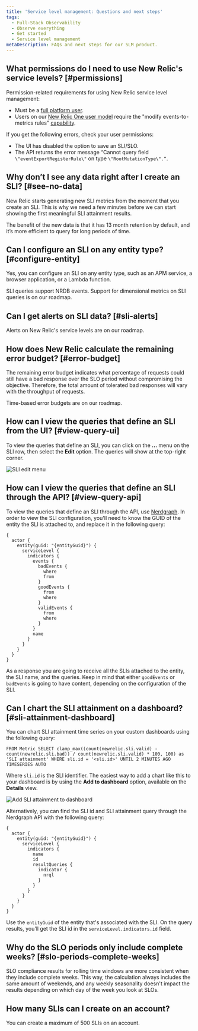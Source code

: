 ```yaml
---
title: 'Service level management: Questions and next steps'
tags:
  - Full-Stack Observability
  - Observe everything
  - Get started
  - Service level management
metaDescription: FAQs and next steps for our SLM product.
---
```


## What permissions do I need to use New Relic's service levels? [#permissions]

Permission-related requirements for using New Relic service level management: 

* Must be a [full platform user](/docs/accounts/accounts-billing/new-relic-one-user-management/user-type).
* Users on our [New Relic One user model](/docs/accounts/original-accounts-billing/original-users-roles/overview-user-models) require the "modify events-to-metrics rules" [capability](/docs/accounts/accounts-billing/new-relic-one-user-management/user-management-concepts#capabilities). 

If you get the following errors, check your user permissions:
* The UI has disabled the option to save an SLI/SLO.
* The API returns the error message “Cannot query field `\"eventExportRegisterRule\"` on type `\"RootMutationType\".”`.

## Why don’t I see any data right after I create an SLI? [#see-no-data]

New Relic starts generating new SLI metrics from the moment that you create an SLI. This is why we need a few minutes before we can start showing the first meaningful SLI attainment results.

The benefit of the new data is that it has 13 month retention by default, and it’s more efficient to query for long periods of time.

## Can I configure an SLI on any entity type? [#configure-entity]

Yes, you can configure an SLI on any entity type, such as an APM service, a browser application, or a Lambda function.

SLI queries support NRDB events. Support for dimensional metrics on SLI queries is on our roadmap.

## Can I get alerts on SLI data? [#sli-alerts]

Alerts on New Relic's service levels are on our roadmap.

## How does New Relic calculate the remaining error budget? [#error-budget]

The remaining error budget indicates what percentage of requests could still have a bad response over the SLO period without compromising the objective. Therefore, the total amount of tolerated bad responses will vary with the throughput of requests.

Time-based error budgets are on our roadmap.

## How can I view the queries that define an SLI from the UI? [#view-query-ui]

To view the queries that define an SLI, you can click on the **...** menu on the SLI row, then select the **Edit** option. The queries will show at the top-right corner.

![SLI edit menu](./images/slm_edit_menu_2.png "SLI edit menu.png")

## How can I view the queries that define an SLI through the API? [#view-query-api]

To view the queries that define an SLI through the API, use [Nerdgraph](/docs/apis/nerdgraph/examples/nerdgraph-slm/#retrieve-config). In order to view the SLI configuration, you'll need to know the GUID of the entity the SLI is attached to, and replace it in the following query:

```
{
  actor {
    entity(guid: "{entityGuid}") {
      serviceLevel {
        indicators {
          events {
            badEvents {
              where
              from
            }
            goodEvents {
              from
              where
            }
            validEvents {
              from
              where
            }
          }
          name
        }
      }
    }
  }
}
```

As a response you are going to receive all the SLIs attached to the entity, the SLI name, and the queries. Keep in mind that either `goodEvents` or `badEvents` is going to have content, depending on the configuration of the SLI.

## Can I chart the SLI attainment on a dashboard? [#sli-attainment-dashboard]

You can chart SLI attainment time series on your custom dashboards using the following query:

```
FROM Metric SELECT clamp_max((count(newrelic.sli.valid) - count(newrelic.sli.bad)) / count(newrelic.sli.valid) * 100, 100) as 'SLI attainment' WHERE sli.id = '<sli.id>' UNTIL 2 MINUTES AGO TIMESERIES AUTO
```

Where `sli.id` is the SLI identifier. The easiest way to add a chart like this to your dashboard is by using the **Add to dashboard** option, available on the **Details** view.

![Add SLI attainment to dashboard](./images/slm_add_to_dashboard.png "Add SLI attainment to dashboard.png")

Alternatively, you can find the SLI id and SLI attainment query through the Nerdgraph API with the following query:

```
{
  actor {
    entity(guid: "{entityGuid}") {
      serviceLevel {
        indicators {
          name
          id
          resultQueries {
            indicator {
              nrql
            }
          }
        }
      }
    }
  }
}
```

Use the `entityGuid` of the entity that's associated with the SLI. On the query results, you’ll get the SLI id in the `serviceLevel.indicators.id` field.

## Why do the SLO periods only include complete weeks? [#slo-periods-complete-weeks]

SLO compliance results for rolling time windows are more consistent when they include complete weeks. This way, the calculation always includes the same amount of weekends, and any weekly seasonality doesn't impact the results depending on which day of the week you look at SLOs.

## How many SLIs can I create on an account?

You can create a maximum of 500 SLIs on an account. 
